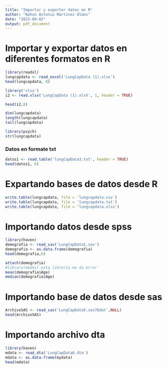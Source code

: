 ```yaml
---
title: "Importar y exportar datos en R"
author: "Nahun Antonio Martínez Olmos"
date: "2023-09-02"
output: pdf_document
---
```


# Importar y exportar datos en diferentes formatos en R

```r
library(readxl)
lungcapdata <- read_excel('LungCapData (1).xlsx')
head(lungcapdata, 8)
```
```r
library('xlsx')
i2 <- read.xlsx('LungCapData (1).xlsX', 1, header = TRUE)

head(i2,8)
```
```r
dim(lungcapdata)
length(lungcapdata)
tail(lungcapdata)
```

```r
library(psych)
str(lungcapdata)
```
### Datos en formate txt 

```r
datos1 <- read.table('lungCapData3.txt', header = TRUE)
head(datos1, 6)
```

# Expartando bases de datos desde R

```r
write.table(lungcapdata, file = 'lungcapdata.csv')
write.table(lungcapdata, file = 'lungcapdata.txt')
write.table(lungcapdata, file = 'lungcapdata.xlsx')
```


# Importando datos desde spss

```r
library(haven)
demografia <- read_sav('LungCapData1.sav')
demografia <- as.data.frame(demografia)
head(demografia,6)
```

```r
attach(demografia)
#library(modes) esta libreria me da error
mean(demografia$Age)
median(demografia$Age)
```
# Importando base de datos desde sas
```r
ArchivoSAS <- read_sas('LungCapData5.sas7bdat',NULL)
head(ArchivoSAS)
```

# Importando archivo dta

```r
library(haven)
mdata <- read_dta('LungCapData6.dta')
mdata <- as.data.frame(mydata)
head(mdata)
```








